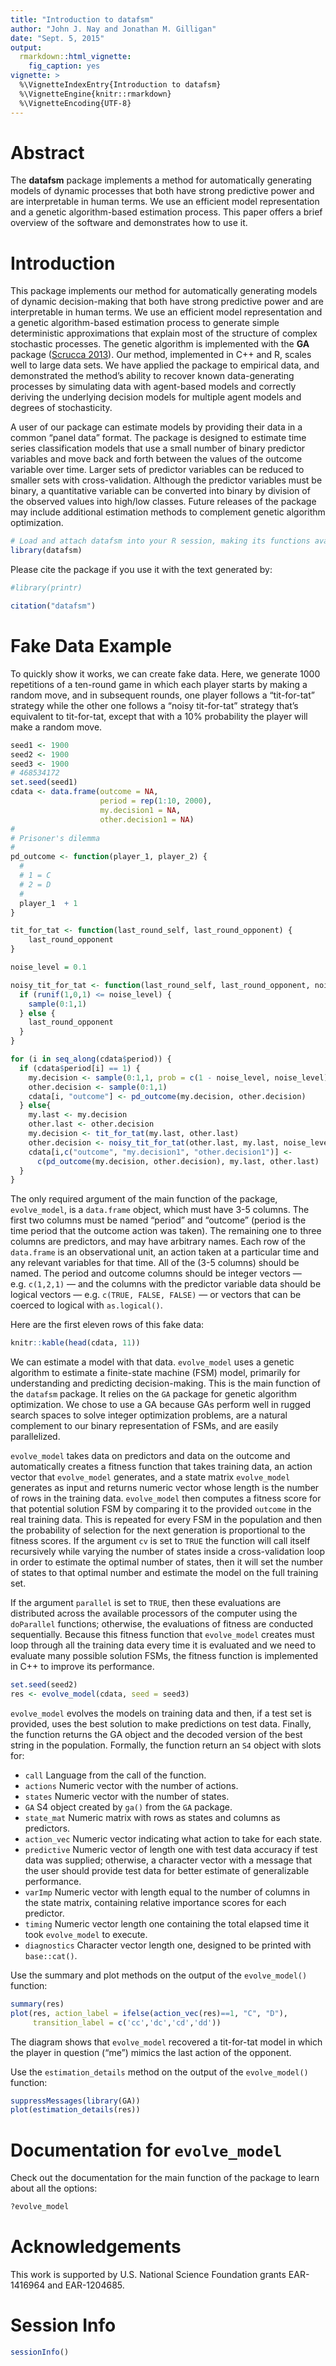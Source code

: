 ```yaml
---
title: "Introduction to datafsm"
author: "John J. Nay and Jonathan M. Gilligan"
date: "Sept. 5, 2015"
output:
  rmarkdown::html_vignette:
    fig_caption: yes
vignette: >
  %\VignetteIndexEntry{Introduction to datafsm}
  %\VignetteEngine{knitr::rmarkdown}
  %\VignetteEncoding{UTF-8}
---
```


# Abstract

The **datafsm** package implements a method for automatically generating models of dynamic processes that both have strong predictive power and are interpretable in human terms. We use an efficient model representation and a genetic algorithm-based estimation process. This paper offers a brief overview of the software and demonstrates how to use it.


# Introduction

This package implements our method for automatically generating models of dynamic decision-making that both have strong predictive power and are interpretable in human terms. We use an efficient model representation and a genetic algorithm-based estimation process to generate simple deterministic approximations that explain most of the structure of complex stochastic processes. The genetic algorithm is implemented with the **GA** package ([Scrucca 2013](http://www.jstatsoft.org/v53/i04/)). Our method, implemented in C++ and R, scales well to large data sets. We have applied the package to empirical data, and demonstrated the method's ability to recover known data-generating processes by simulating data with agent-based models and correctly deriving the underlying decision models for multiple agent models and degrees of stochasticity.

A user of our package can estimate models by providing their data in a common "panel data" format. The package is designed to estimate time series classification models that use a small number of binary predictor variables and move back and forth between the values of the outcome variable over time. Larger sets of predictor variables can be reduced to smaller sets with cross-validation. Although the predictor variables must be binary, a quantitative variable can be converted into binary by division of the observed values into high/low classes. Future releases of the package may include additional estimation methods to complement genetic algorithm optimization.

```r
# Load and attach datafsm into your R session, making its functions available:
library(datafsm)
```

Please cite the package if you use it with the text generated by:

```r
#library(printr)
```
```r
citation("datafsm")
```

# Fake Data Example

To quickly show it works, we can create fake data. Here, we generate 1000 
repetitions of a ten-round game in which each player starts by making a random
move, and in subsequent rounds, one player follows a "tit-for-tat"
strategy while the other one follows a "noisy tit-for-tat" strategy that's
equivalent to tit-for-tat, except that with a 10% probability the player will
make a random move.

```r
seed1 <- 1900
seed2 <- 1900
seed3 <- 1900
# 468534172
set.seed(seed1)
cdata <- data.frame(outcome = NA,
                    period = rep(1:10, 2000),
                    my.decision1 = NA,
                    other.decision1 = NA)
#
# Prisoner's dilemma
#
pd_outcome <- function(player_1, player_2) {
  #
  # 1 = C
  # 2 = D
  #
  player_1  + 1
}

tit_for_tat <- function(last_round_self, last_round_opponent) {
    last_round_opponent
}

noise_level = 0.1

noisy_tit_for_tat <- function(last_round_self, last_round_opponent, noise_level) {
  if (runif(1,0,1) <= noise_level) {
    sample(0:1,1)
  } else {
    last_round_opponent
  }
}

for (i in seq_along(cdata$period)) {
  if (cdata$period[i] == 1) {
    my.decision <- sample(0:1,1, prob = c(1 - noise_level, noise_level))
    other.decision <- sample(0:1,1)
    cdata[i, "outcome"] <- pd_outcome(my.decision, other.decision)
  } else{
    my.last <- my.decision
    other.last <- other.decision
    my.decision <- tit_for_tat(my.last, other.last)
    other.decision <- noisy_tit_for_tat(other.last, my.last, noise_level)
    cdata[i,c("outcome", "my.decision1", "other.decision1")] <- 
      c(pd_outcome(my.decision, other.decision), my.last, other.last)
  }
}
```

The only required argument of the main function of the package, `evolve_model`, is a `data.frame` object, which must have 3-5 columns. The first two columns must be named "period" and "outcome" (period is the time period that the outcome action was taken). The remaining one to three columns are predictors, and may have arbitrary names. Each row of the `data.frame` is an observational unit, an action taken at a particular time and any relevant variables for that time. All of the (3-5 columns) should be named. The period and outcome columns should be integer vectors --- e.g. `c(1,2,1)` --- and the columns with the predictor variable data should be logical vectors --- e.g. `c(TRUE, FALSE, FALSE)` --- or vectors that can be coerced to logical with `as.logical()`.

Here are the first eleven rows of this fake data:

```r
knitr::kable(head(cdata, 11))
```

We can estimate a model with that data. `evolve_model` uses a genetic algorithm to estimate a finite-state machine (FSM) model, primarily for understanding and predicting decision-making. This is the main function of the `datafsm` package. It relies on the `GA` package for genetic algorithm optimization. We chose to use a GA because GAs perform well in rugged search spaces to solve integer optimization problems, are a natural complement to our binary representation of FSMs, and are easily parallelized. 

`evolve_model` takes data on predictors and data on the outcome and automatically creates a fitness function that takes training data, an action vector that `evolve_model` generates, and a state matrix `evolve_model` generates as input and returns numeric vector whose length is the number of rows in the training data. `evolve_model` then computes a fitness score for that potential solution FSM by comparing it to the provided `outcome` in the real training data. This is repeated for every FSM in the population and then the probability of selection for the next generation is proportional to the fitness scores. If the argument `cv` is set to `TRUE` the function will call itself recursively while varying the number of states inside a cross-validation loop in order to estimate the optimal number of states, then it will set the number of states to that optimal number and estimate the model on the full training set.

If the argument `parallel` is set to `TRUE`, then these evaluations are distributed across the available processors of the computer using the `doParallel` functions; otherwise, the evaluations of fitness are conducted sequentially. Because this fitness function that `evolve_model` creates must loop through all the training data every time it is evaluated and we need to evaluate many possible solution FSMs, the fitness function is implemented in C++ to improve its performance.

```r
set.seed(seed2)
res <- evolve_model(cdata, seed = seed3)
```

`evolve_model` evolves the models on training data and then, if a test set is provided, uses the best solution to make predictions on test data. Finally, the function returns the GA object and the decoded version of the best string in the population. Formally, the function return an `S4` object with slots for:

* `call` Language from the call of the function.
* `actions` Numeric vector with the number of actions.
* `states` Numeric vector with the number of states.
* `GA` S4 object created by `ga()` from the `GA` package.
* `state_mat` Numeric matrix with rows as states and columns as predictors.
* `action_vec` Numeric vector indicating what action to take for each state.
* `predictive` Numeric vector of length one with test data accuracy if test data was supplied; otherwise, a character vector with a message that the user should provide test data for better estimate of generalizable performance.
* `varImp` Numeric vector with length equal to the number of columns in the state matrix, containing relative importance scores for each predictor.
* `timing` Numeric vector length one containing the total elapsed time it took `evolve_model` to execute.
* `diagnostics` Character vector length one, designed to be printed with `base::cat()`.

Use the summary and plot methods on the output of the `evolve_model()` function:

```r
summary(res)
plot(res, action_label = ifelse(action_vec(res)==1, "C", "D"), 
     transition_label = c('cc','dc','cd','dd'))
```

The diagram shows that `evolve_model` recovered a tit-for-tat model in which the player in question ("me") mimics the last action of the opponent.

Use the `estimation_details` method on the output of the `evolve_model()` function:

```r
suppressMessages(library(GA))
plot(estimation_details(res))
```


# Documentation for `evolve_model`

Check out the documentation for the main function of the package to learn about all the options:
```r
?evolve_model
```


# Acknowledgements

This work is supported by U.S. National Science Foundation grants EAR-1416964 and EAR-1204685.


# Session Info

```r
sessionInfo()
```


